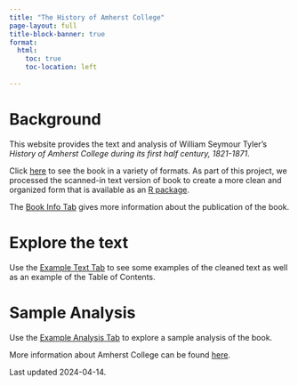 ```yaml
---
title: "The History of Amherst College"
page-layout: full
title-block-banner: true
format:
  html:
    toc: true
    toc-location: left
    
---
```

# Background
This website provides the text and analysis of William Seymour Tyler's _History of Amherst College during its first half century, 1821-1871_. 

Click [here](https://archive.org/details/historyofamherst00tyleiala) to see the book in a variety of formats.
As part of this project, we processed the scanned-in text version of book to create a more clean and organized form that is available as an [R package](data_package.qmd).

The [Book Info Tab](book_info.qmd) gives more information about the publication of the book.

# Explore the text
Use the [Example Text Tab](example_text.qmd) to see some examples of the cleaned text as well as an example of the Table of Contents.

# Sample Analysis
Use the [Example Analysis Tab](example_analysis.qmd) to explore a sample analysis of the book. 

More information about Amherst College can be found [here](https://amherst.edu).

Last updated 2024-04-14.
